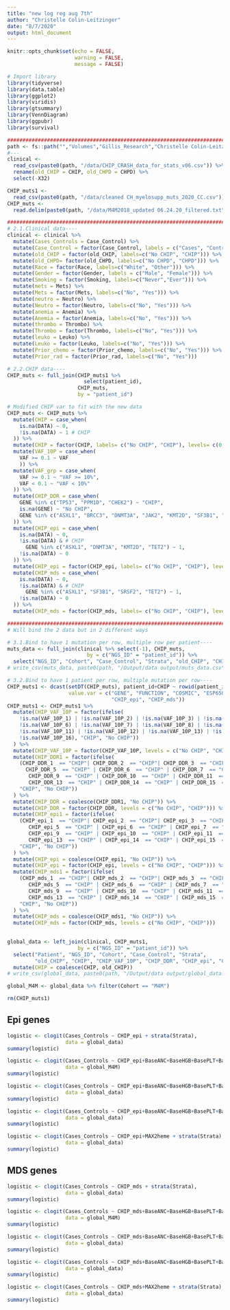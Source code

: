 ```yaml
---
title: "new log reg aug 7th"
author: "Christelle Colin-Leitzinger"
date: "8/7/2020"
output: html_document
---
```


```r
knitr::opts_chunk$set(echo = FALSE,
                      warning = FALSE,
                      message = FALSE)
```

```r
# Import library
library(tidyverse)
library(data.table)
library(ggplot2)
library(viridis)
library(gtsummary)
library(VennDiagram)
library(ggpubr)
library(survival)
```

```r
#######################################################################################  I  ### Load data----
path <- fs::path("","Volumes","Gillis_Research","Christelle Colin-Leitzinger", "CHIP_myelosuppression_M4M 2018")
#---
clinical <-
  read_csv(paste0(path, "/data/CHIP_CRASH_data_for_stats_v06.csv")) %>% 
  rename(old_CHIP = CHIP, old_CHPD = CHPD) %>% 
  select(-X32)

CHIP_muts1 <- 
  read_csv(paste0(path, "/data/cleaned CH_myelosupp_muts_2020_CC.csv"))
CHIP_muts <- 
  read.delim(paste0(path, "/data/M4M2018_updated 06.24.20_filtered.txt"))

#######################################################################################  II  ### Data cleaning----
# 2.1.Clinical data----
clinical <- clinical %>% 
  mutate(Cases_Controls = Case_Control) %>% 
  mutate(Case_Control = factor(Case_Control, labels = c("Cases", "Controls"), levels= c(1, 0))) %>% # 0 = ctrl
  mutate(old_CHIP = factor(old_CHIP, labels=c("No CHIP", "CHIP"))) %>% 
  mutate(old_CHPD= factor(old_CHPD, labels=c("No CHPD", "CHPD"))) %>% 
  mutate(Race = factor(Race, labels=c("White", "Other"))) %>% 
  mutate(Gender = factor(Gender, labels = c("Male", "Female"))) %>% 
  mutate(Smoking = factor(Smoking, labels=c("Never","Ever"))) %>% 
  mutate(mets = Mets) %>% 
  mutate(Mets = factor(Mets, labels=c("No", "Yes"))) %>%
  mutate(neutro = Neutro) %>% 
  mutate(Neutro = factor(Neutro, labels=c("No", "Yes"))) %>%
  mutate(anemia = Anemia) %>% 
  mutate(Anemia = factor(Anemia, labels=c("No", "Yes"))) %>%
  mutate(thrombo = Thrombo) %>% 
  mutate(Thrombo = factor(Thrombo, labels=c("No", "Yes"))) %>%
  mutate(leuko = Leuko) %>% 
  mutate(Leuko = factor(Leuko, labels=c("No", "Yes"))) %>%
  mutate(Prior_chemo = factor(Prior_chemo, labels=c("No", "Yes"))) %>% 
  mutate(Prior_rad = factor(Prior_rad, labels=c("No", "Yes")))

# 2.2.CHIP data----
CHIP_muts <- full_join(CHIP_muts1 %>% 
                         select(patient_id),
                       CHIP_muts, 
                       by = "patient_id")

# Modified CHIP var to fit with the new data
CHIP_muts <- CHIP_muts %>% 
  mutate(CHIP = case_when(
    is.na(DATA) ~ 0,
    !is.na(DATA) ~ 1 # CHIP
  )) %>% 
  mutate(CHIP = factor(CHIP, labels= c("No CHIP", "CHIP"), levels= c(0, 1))) %>% 
  mutate(VAF_10P = case_when(
    VAF >= 0.1 ~ VAF
    )) %>% 
  mutate(VAF_grp = case_when(
    VAF >= 0.1 ~ "VAF >= 10%",
    VAF < 0.1 ~ "VAF < 10%"
  )) %>% 
  mutate(CHIP_DDR = case_when(
    GENE %in% c("TP53", "PPM1D", "CHEK2") ~ "CHIP",
    is.na(GENE) ~ "No CHIP",
    GENE %in% c("ASXL1", "BRCC3", "DNMT3A", "JAK2", "KMT2D", "SF3B1", "SH2B3", "SRSF2", "TET2") ~ "No CHIP"
  )) %>% 
  mutate(CHIP_epi = case_when(
    is.na(DATA) ~ 0,
    !is.na(DATA) & # CHIP
      GENE %in% c("ASXL1", "DNMT3A", "KMT2D", "TET2") ~ 1,
    !is.na(DATA) ~ 0
  )) %>% 
  mutate(CHIP_epi = factor(CHIP_epi, labels= c("No CHIP", "CHIP"), levels= c(0, 1))) %>% 
  mutate(CHIP_mds = case_when(
    is.na(DATA) ~ 0,
    !is.na(DATA) & # CHIP
      GENE %in% c("ASXL1", "SF3B1", "SRSF2", "TET2") ~ 1,
    !is.na(DATA) ~ 0
  )) %>% 
  mutate(CHIP_mds = factor(CHIP_mds, labels= c("No CHIP", "CHIP"), levels= c(0, 1)))

#######################################################################################  III  ### Data binding----
# Will bind the 2 data but in 2 different ways 

# 3.1.Bind to have 1 mutation per row, multiple row per patient----
muts_data <- full_join(clinical %>% select(-1), CHIP_muts, 
                          by = c("NGS_ID" = "patient_id")) %>%
  select("NGS_ID", "Cohort", "Case_Control", "Strata", "old_CHIP", "CHIP", "CHIP_DDR", "CHIP_epi", "CHIP_mds", everything())
# write_csv(muts_data, paste0(path, "/Output/data output/muts_data.csv"))

# 3.2.Bind to have 1 patient per row, multiple mutation per row----
CHIP_muts1 <- dcast(setDT(CHIP_muts), patient_id+CHIP ~ rowid(patient_id),
                    value.var = c("GENE", "FUNCTION", "COSMIC", "ESP6500", "VAF", "DEPTH", "VAF_10P", "CHIP_DDR",
                                  "CHIP_epi", "CHIP_mds"))
CHIP_muts1 <- CHIP_muts1 %>% 
  mutate(CHIP_VAF_10P = factor(ifelse(
    !is.na(VAF_10P_1) | !is.na(VAF_10P_2) | !is.na(VAF_10P_3) | !is.na(VAF_10P_4) | !is.na(VAF_10P_5) |
    !is.na(VAF_10P_6) | !is.na(VAF_10P_7) | !is.na(VAF_10P_8) | !is.na(VAF_10P_9) | !is.na(VAF_10P_10) |
    !is.na(VAF_10P_11) | !is.na(VAF_10P_12) | !is.na(VAF_10P_13) | !is.na(VAF_10P_14) | !is.na(VAF_10P_15) |
    !is.na(VAF_10P_16), "CHIP", "No CHIP"))
  ) %>% 
  mutate(CHIP_VAF_10P = factor(CHIP_VAF_10P, levels = c("No CHIP", "CHIP"))) %>% 
  mutate(CHIP_DDR1 = factor(ifelse(
    (CHIP_DDR_1  == "CHIP"| CHIP_DDR_2  == "CHIP"| CHIP_DDR_3  == "CHIP"| CHIP_DDR_4  == "CHIP" |
      CHIP_DDR_5  == "CHIP" | CHIP_DDR_6  == "CHIP" | CHIP_DDR_7  == "CHIP" | CHIP_DDR_8  == "CHIP" |
       CHIP_DDR_9  == "CHIP" | CHIP_DDR_10  == "CHIP" | CHIP_DDR_11  == "CHIP" | CHIP_DDR_12  == "CHIP" |
       CHIP_DDR_13  == "CHIP" | CHIP_DDR_14  == "CHIP" | CHIP_DDR_15  == "CHIP" | CHIP_DDR_16 == "CHIP"),
    "CHIP", "No CHIP"))
  ) %>% 
  mutate(CHIP_DDR = coalesce(CHIP_DDR1, "No CHIP")) %>% 
  mutate(CHIP_DDR = factor(CHIP_DDR, levels = c("No CHIP", "CHIP"))) %>% 
  mutate(CHIP_epi1 = factor(ifelse(
    (CHIP_epi_1  == "CHIP"| CHIP_epi_2  == "CHIP"| CHIP_epi_3  == "CHIP"| CHIP_epi_4  == "CHIP" |
       CHIP_epi_5  == "CHIP" | CHIP_epi_6  == "CHIP" | CHIP_epi_7  == "CHIP" | CHIP_epi_8  == "CHIP" |
       CHIP_epi_9  == "CHIP" | CHIP_epi_10  == "CHIP" | CHIP_epi_11  == "CHIP" | CHIP_epi_12  == "CHIP" |
       CHIP_epi_13  == "CHIP" | CHIP_epi_14  == "CHIP" | CHIP_epi_15  == "CHIP" | CHIP_epi_16 == "CHIP"),
    "CHIP", "No CHIP"))
  ) %>% 
  mutate(CHIP_epi = coalesce(CHIP_epi1, "No CHIP")) %>% 
  mutate(CHIP_epi = factor(CHIP_epi, levels = c("No CHIP", "CHIP"))) %>% 
  mutate(CHIP_mds1 = factor(ifelse(
    (CHIP_mds_1  == "CHIP"| CHIP_mds_2  == "CHIP"| CHIP_mds_3  == "CHIP"| CHIP_mds_4  == "CHIP" |
       CHIP_mds_5  == "CHIP" | CHIP_mds_6  == "CHIP" | CHIP_mds_7  == "CHIP" | CHIP_mds_8  == "CHIP" |
       CHIP_mds_9  == "CHIP" | CHIP_mds_10  == "CHIP" | CHIP_mds_11  == "CHIP" | CHIP_mds_12  == "CHIP" |
       CHIP_mds_13  == "CHIP" | CHIP_mds_14  == "CHIP" | CHIP_mds_15  == "CHIP" | CHIP_mds_16 == "CHIP"),
    "CHIP", "No CHIP"))
  ) %>% 
  mutate(CHIP_mds = coalesce(CHIP_mds1, "No CHIP")) %>% 
  mutate(CHIP_mds = factor(CHIP_mds, levels = c("No CHIP", "CHIP")))
  

global_data <- left_join(clinical, CHIP_muts1, 
                       by = c("NGS_ID" = "patient_id")) %>%
  select("Patient", "NGS_ID", "Cohort", "Case_Control", "Strata", 
         "old_CHIP", "CHIP", "CHIP_VAF_10P", "CHIP_DDR", "CHIP_epi", "CHIP_mds", everything()) %>% 
  mutate(CHIP = coalesce(CHIP, old_CHIP))
# write_csv(global_data, paste0(path, "/Output/data output/global_data.csv"))

global_M4M <- global_data %>% filter(Cohort == "M4M")

rm(CHIP_muts1)

```


## Epi genes
```r
logistic <- clogit(Cases_Controls ~ CHIP_epi + strata(Strata),
                   data = global_data)
summary(logistic)

logistic <- clogit(Cases_Controls ~ CHIP_epi+BaseANC+BaseHGB+BasePLT+BaseWBC + strata(Strata),
                   data = global_M4M)
summary(logistic)

logistic <- clogit(Cases_Controls ~ CHIP_epi+BaseANC+BaseHGB+BasePLT+BaseWBC+MAX2heme + strata(Strata),
                   data = global_data)
summary(logistic)

logistic <- clogit(Cases_Controls ~ CHIP_epi+BaseANC+BaseHGB+BasePLT+BaseWBC+MAX2heme+Prior_rad + strata(Strata),
                   data = global_data)
summary(logistic)

logistic <- clogit(Cases_Controls ~ CHIP_epi+MAX2heme + strata(Strata),
                   data = global_data)
summary(logistic)
```

## MDS genes
```r
logistic <- clogit(Cases_Controls ~ CHIP_mds + strata(Strata),
                   data = global_data)
summary(logistic)

logistic <- clogit(Cases_Controls ~ CHIP_mds+BaseANC+BaseHGB+BasePLT+BaseWBC + strata(Strata),
                   data = global_M4M)
summary(logistic)

logistic <- clogit(Cases_Controls ~ CHIP_mds+BaseANC+BaseHGB+BasePLT+BaseWBC+MAX2heme + strata(Strata),
                   data = global_data)
summary(logistic)

logistic <- clogit(Cases_Controls ~ CHIP_mds+BaseANC+BaseHGB+BasePLT+BaseWBC+MAX2heme+Prior_rad + strata(Strata),
                   data = global_data)
summary(logistic)

logistic <- clogit(Cases_Controls ~ CHIP_mds+MAX2heme + strata(Strata),
                   data = global_data)
summary(logistic)
```